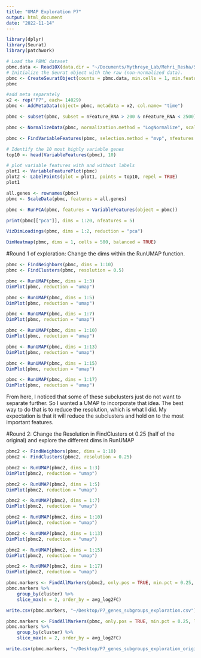 ```yaml
---
title: "UMAP Exploration P7"
output: html_document
date: "2022-11-14"
---
```

```r
library(dplyr)
library(Seurat)
library(patchwork)
```

```r
# Load the PBMC dataset
pbmc.data <- Read10X(data.dir = "~/Documents/Mythreye_Lab/Mehri_Resha/Single_cell_mehri/run_count_P7")
# Initialize the Seurat object with the raw (non-normalized data).
pbmc <- CreateSeuratObject(counts = pbmc.data, min.cells = 1, min.features = 200)
pbmc
```

```r
#add meta separately 
x2 <- rep("P7", each= 14029)
pbmc <- AddMetaData(object= pbmc, metadata = x2, col.name= "time")
```

```r
pbmc <- subset(pbmc, subset = nFeature_RNA > 200 & nFeature_RNA < 2500)

pbmc <- NormalizeData(pbmc, normalization.method = "LogNormalize", scale.factor = 10000)
```

```r
pbmc <- FindVariableFeatures(pbmc, selection.method = "mvp", nfeatures = 2000)

# Identify the 10 most highly variable genes
top10 <- head(VariableFeatures(pbmc), 10)

# plot variable features with and without labels
plot1 <- VariableFeaturePlot(pbmc)
plot2 <- LabelPoints(plot = plot1, points = top10, repel = TRUE)
plot1
```

```r
all.genes <- rownames(pbmc)
pbmc <- ScaleData(pbmc, features = all.genes)
```

```r
pbmc <- RunPCA(pbmc, features = VariableFeatures(object = pbmc))
```

```r
print(pbmc[["pca"]], dims = 1:20, nfeatures = 5)
```

```r
VizDimLoadings(pbmc, dims = 1:2, reduction = "pca")
```

```r
DimHeatmap(pbmc, dims = 1, cells = 500, balanced = TRUE)
```

#Round 1 of exploration: Change the dims within the RunUMAP function. 

```r
pbmc <- FindNeighbors(pbmc, dims = 1:10)
pbmc <- FindClusters(pbmc, resolution = 0.5)
```

```r
pbmc <- RunUMAP(pbmc, dims = 1:3)
DimPlot(pbmc, reduction = "umap")
```

```r
pbmc <- RunUMAP(pbmc, dims = 1:5)
DimPlot(pbmc, reduction = "umap")
```

```r
pbmc <- RunUMAP(pbmc, dims = 1:7)
DimPlot(pbmc, reduction = "umap")
```

```r
pbmc <- RunUMAP(pbmc, dims = 1:10)
DimPlot(pbmc, reduction = "umap")
```

```r
pbmc <- RunUMAP(pbmc, dims = 1:13)
DimPlot(pbmc, reduction = "umap")
```

```r
pbmc <- RunUMAP(pbmc, dims = 1:15)
DimPlot(pbmc, reduction = "umap")
```

```r
pbmc <- RunUMAP(pbmc, dims = 1:17)
DimPlot(pbmc, reduction = "umap")
```

From here, I noticed that some of these subclusters just do not want to separate further. So I wanted a UMAP to incorporate that idea. The best way to do that is to reduce the resolution, which is what I did. My expectation is that it will reduce the subclusters and hold on to the most important features. 

#Round 2: Change the Resolution in FindClusters ot 0.25 (half of the original) and explore the different dims in RunUMAP 
```r
pbmc2 <- FindNeighbors(pbmc, dims = 1:10)
pbmc2 <- FindClusters(pbmc2, resolution = 0.25)
```

```r
pbmc2 <- RunUMAP(pbmc2, dims = 1:3)
DimPlot(pbmc2, reduction = "umap")
```

```r
pbmc2 <- RunUMAP(pbmc2, dims = 1:5)
DimPlot(pbmc2, reduction = "umap")
```

```r
pbmc2 <- RunUMAP(pbmc2, dims = 1:7)
DimPlot(pbmc2, reduction = "umap")
```

```r
pbmc2 <- RunUMAP(pbmc2, dims = 1:10)
DimPlot(pbmc2, reduction = "umap")
```

```r
pbmc2 <- RunUMAP(pbmc2, dims = 1:13)
DimPlot(pbmc2, reduction = "umap")
```

```r
pbmc2 <- RunUMAP(pbmc2, dims = 1:15)
DimPlot(pbmc2, reduction = "umap")
```

```r
pbmc2 <- RunUMAP(pbmc2, dims = 1:17)
DimPlot(pbmc2, reduction = "umap")
```


```r
pbmc.markers <- FindAllMarkers(pbmc2, only.pos = TRUE, min.pct = 0.25, logfc.threshold = 0.25)
pbmc.markers %>%
    group_by(cluster) %>%
    slice_max(n = 2, order_by = avg_log2FC)

write.csv(pbmc.markers, "~/Desktop/P7_genes_subgroups_exploration.csv")
```


```r
pbmc.markers <- FindAllMarkers(pbmc, only.pos = TRUE, min.pct = 0.25, logfc.threshold = 0.25)
pbmc.markers %>%
    group_by(cluster) %>%
    slice_max(n = 2, order_by = avg_log2FC)

write.csv(pbmc.markers, "~/Desktop/P7_genes_subgroups_exploration_original.csv")
```